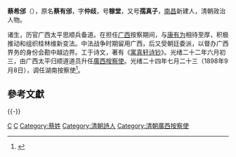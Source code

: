 '''蔡希邠'''（{{bd|1832年||1900年}}），原名'''蔡有邠'''，字'''仲歧'''，号'''稼堂'''，又号'''孺真子'''，[[南昌|南昌]]新建人，清朝政治人物。

诸生，历官广西太平思顺兵备道。在担任[[广西|广西]]按察期间，与[[康有为|康有为]]相待至厚，积极推动和组织桂林维新变法。中法战争时期留用广西，后又受朝廷委派，以督办广西界务的身份会勘中越边界。工于诗文，著有《[[寓真轩诗钞|寓真轩诗钞]]》。光绪二十二年六月初三，由广西太平归顺道道员升任[[廣西按察使|廣西按察使]]。光绪二十四年七月二十三（1898年9月8日），调任湖南按察使<ref>{{cite news|title=《广西通志 政府志 第一篇 晚清广西省政府及农民政权 第一章 政府机构　第一节 省级机构》|url=http://www.gxdqw.com/bin/mse.exe?seachword=&K=a&A=15&rec=4&run=13|accessdate=2013-01-28|newspaper=广西地方志|archive-date=2013-10-14|archive-url=https://web.archive.org/web/20131014120404/http://www.gxdqw.com/bin/mse.exe?seachword=&K=a&A=15&rec=4&run=13|dead-url=yes}}</ref>。

==參考文獻==
{{reflist}}
{{-}}
{{start box}}
{{s-off}}
{{succession box|[[桂中行|桂中行]]|[[張廷燎|張廷燎]]|[[清朝|清朝]][[廣西按察使|廣西按察使]]|光绪二十二年六月初三 - 光绪二十四年七月二十三<br /><small>1896年7月13日 - 1898年9月8日</small>}}
{{end box}}
{{清朝人物小作品}}

[[Category:南昌人|C]]
[[Category:清朝廣西按察使|C]]
[[Category:蔡姓|Category:蔡姓]]
[[Category:清朝詩人|Category:清朝詩人]]
[[Category:清朝廣西按察使|Category:清朝廣西按察使]]